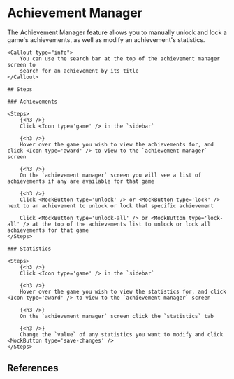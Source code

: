 

# Achievement Manager

<References page='/features/achievement-manager'>
    The Achievement Manager feature allows you to manually unlock and lock a game's achievements, as well as modify an achievement's statistics.

    <Callout type="info">
        You can use the search bar at the top of the achievement manager screen to
        search for an achievement by its title
    </Callout>

    ## Steps

    ### Achievements

    <Steps>
        {<h3 />}
        Click <Icon type='game' /> in the `sidebar`

        {<h3 />}
        Hover over the game you wish to view the achievements for, and click <Icon type='award' /> to view to the `achievement manager` screen

        {<h3 />}
        On the `achievement manager` screen you will see a list of achievements if any are available for that game

        {<h3 />}
        Click <MockButton type='unlock' /> or <MockButton type='lock' /> next to an achievement to unlock or lock that specific achievement

        Click <MockButton type='unlock-all' /> or <MockButton type='lock-all' /> at the top of the achievements list to unlock or lock all achievements for that game
    </Steps>

    ### Statistics

    <Steps>
        {<h3 />}
        Click <Icon type='game' /> in the `sidebar`

        {<h3 />}
        Hover over the game you wish to view the statistics for, and click <Icon type='award' /> to view to the `achievement manager` screen

        {<h3 />}
        On the `achievement manager` screen click the `statistics` tab

        {<h3 />}
        Change the `value` of any statistics you want to modify and click <MockButton type='save-changes' />
    </Steps>
</References>

## References